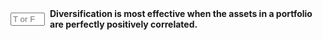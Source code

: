 ::: {.question-block}

<form onsubmit="event.preventDefault(); checkAnswerBox('module2_tf_q90','F')" style="display: flex; align-items: center; gap: 8px;">
<input type="text" id="module2_tf_q90" name="module2_tf_q90" maxlength="1" placeholder="T or F"
         style="width: 55px;" data-correct-answer="F" /> <label for="module2_tf_q90"><strong>Diversification is most effective when the assets in a portfolio are perfectly positively correlated.</strong></label>
</form>

<div id="feedback-module2_tf_q90" class="feedback" data-status="" style="display:none;">
The sentence is FALSE. Diversification is most effective when correlations are low or negative. If the correlation is +1, there is no risk reduction benefit from diversification.
</div>
:::